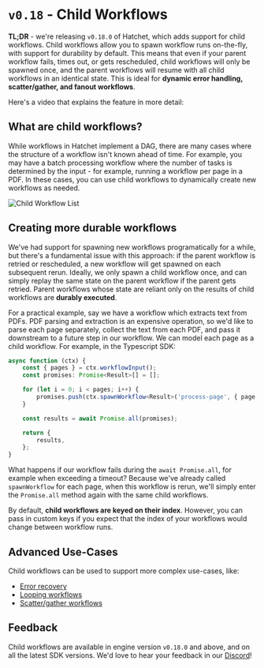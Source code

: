 # `v0.18` - Child Workflows

**TL;DR** - we're releasing `v0.18.0` of Hatchet, which adds support for child workflows. Child workflows allow you to spawn workflow runs on-the-fly, with support for durability by default. This means that even if your parent workflow fails, times out, or gets rescheduled, child workflows will only be spawned once, and the parent workflows will resume with all child workflows in an identical state. This is ideal for **dynamic error handling, scatter/gather, and fanout workflows**.

Here's a video that explains the feature in more detail:

## What are child workflows?

While workflows in Hatchet implement a DAG, there are many cases where the structure of a workflow isn't known ahead of time. For example, you may have a batch processing workflow where the number of tasks is determined by the input - for example, running a workflow per page in a PDF. In these cases, you can use child workflows to dynamically create new workflows as needed.

![Child Workflow List](/child-workflows-1.png)

## Creating more durable workflows

We've had support for spawning new workflows programatically for a while, but there's a fundamental issue with this approach: if the parent workflow is retried or rescheduled, a new workflow will get spawned on each subsequent rerun. Ideally, we only spawn a child workflow once, and can simply replay the same state on the parent workflow if the parent gets retried. Parent workflows whose state are reliant only on the results of child workflows are **durably executed**.

For a practical example, say we have a workflow which extracts text from PDFs. PDF parsing and extraction is an expensive operation, so we'd like to parse each page separately, collect the text from each PDF, and pass it downstream to a future step in our workflow. We can model each page as a child workflow. For example, in the Typescript SDK:

```ts
async function (ctx) {
    const { pages } = ctx.workflowInput();
    const promises: Promise<Result>[] = [];

    for (let i = 0; i < pages; i++) {
        promises.push(ctx.spawnWorkflow<Result>('process-page', { page: i }).result());
    }

    const results = await Promise.all(promises);

    return {
        results,
    };
}
```

What happens if our workflow fails during the `await Promise.all`, for example when exceeding a timeout? Because we've already called `spawnWorkflow` for each page, when this workflow is rerun, we'll simply enter the `Promise.all` method again with the same child workflows.

By default, **child workflows are keyed on their index**. However, you can pass in custom keys if you expect that the index of your workflows would change between workflow runs.

## Advanced Use-Cases

Child workflows can be used to support more complex use-cases, like:

- [Error recovery](/features/child-workflows#error-handling)
- [Looping workflows](/features/child-workflows#looping-workflows)
- [Scatter/gather workflows](/features/child-workflows#scattergather-workflows)

## Feedback

Child workflows are available in engine version `v0.18.0` and above, and on all the latest SDK versions. We'd love to hear your feedback in our [Discord](https://discord.gg/ZMeUafwH89)!
